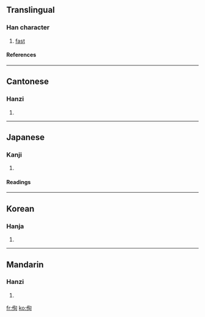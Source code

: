 ==Translingual==
===Han character===
{{Han char|rad=人|as=06|sn=8|four=2722<sub>0</sub>|canj=人心日 (OPA)}}
# [[fast]]
====References====
{{Han ref|kx=0102.150|dkj=00604|dj=0216.130|hdz=10151.030|uh=4F9A|ud=20378|bh=CBC0|bd=52160}}
----
==Cantonese==
===Hanzi===
{{yue-hanzi|jyut=|y=seun1}}
# {{defn|Cantonese}}
----
==Japanese==
===Kanji===
{{ja-kanji|grade=|rs=人06}}
# {{defn|Japanese}} 
====Readings====
{{ja-readings|on=[[しゅん]] (shun), [[じゅん]] (jun)|kun=[[すみやか]] (sumiyaka), [[しめす]] (shimesu), [[となえる]] (tonaeru), [[ふかい]] (fukai), [[つかふ]] (tsukafu)}}
----
==Korean==
===Hanja===
{{ko-hanja|hangeul=순|rv=sun|mr=sun}}
# {{defn|Korean}}
----
==Mandarin==
===Hanzi===
{{cmn-hanzi|pin=[[xùn]] (xun4)|wg=hsün<sup>4</sup>}}
# {{defn|Mandarin}}

[[fr:侚]]
[[ko:侚]]